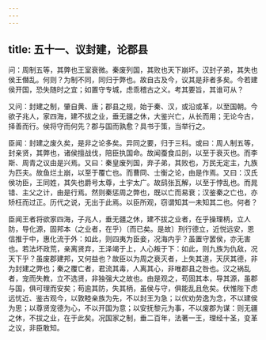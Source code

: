 ```yaml
---
---
---
```

title: 五十一、议封建，论郡县
---



问：周制五等，其弊也王室衰微。秦废列国，其败也天下崩坏。汉封子弟，其失也侯王僭乱。何则？为制不同，同归于弊也。故自古及今，议其是非者多矣。今若建侯开国，恐失随时之宜；如置守专城，虑乖稽古之义。考其要旨，其谁可从？

又问：封建之制，肇自黄、唐；郡县之规，始于秦、汉，或沿或革，以至国朝。今欲子兆人，家四海，建不拔之业，垂无疆之休，大鉴兴亡，从长而用；无论今古，择善而行。侯将守而何先？郡与国而孰愈？具书于策，当举行之。

臣闻：封建之废久矣，是非之论多矣。异同之要，归于三科。或曰：周人制五等，封亲贤，其弊也，诸侯擅战伐，陪臣执国命。故闻蚕食瓜剖，以至于衰灭也。而李斯、周青之议由是兴焉。又曰：秦皇废列国，弃子弟，其败也，万民无定主，九族为匹夫。故鱼烂土崩，以至于覆亡也。而曹冏、士衡之论，由是作焉。又曰：汉氏侯功臣，王同姓，其失也爵号太尊，土宇太广。故鸱张瓦解，以至于悖乱也。而晁错、主父之计，由是行焉。然则秦惩周之弊也，既以亡而易衰；汉鉴秦之亡也，亦矫枉而过正。历代之说，无出于此焉。以臣所观，窃谓知其一未知其二也。何者？

臣闻王者将欲家四海，子兆人，垂无疆之休，建不拔之业者，在乎操理柄，立人防，导化源，固邦本（之业者，在乎）〔而已矣。是故〕刑行德立，近悦远安，恩信推于中，惠化流于外：如此，则四夷为臣妾，况海内乎？虽置守罢侯，亦无害也。若法坏政荒，亲离贤弃，王泽竭于上，人心叛于下：如此，则九族为仇敌，况天下乎？虽废郡建邦，又何益也？故臣以为周之衰灭者，上失其道，天厌其德，非为封建之弊也；秦之覆亡者，君流其毒，人离其心，非唯郡县之咎也。汉之祸乱者，宠而失教，立不选贤，非独强大之故也。由是观之，苟固其本，导其源，虽郡与国，俱可理而安矣；苟逾其防，失其柄，虽侯与守，俱能乱且危矣。伏惟陛下虑远忧近、鉴古观今，以敦睦亲族为先，不以封王为急；以优劝劳逸为念，不以建侯为思；以尊贤宠德为心，不以开国为意；以安抚黎元为事，不以废郡为谋：则无疆之休，不拔之业，在于此矣。况国家之制，垂二百年，法著一王，理经十圣，变革之议，非臣敢知。
